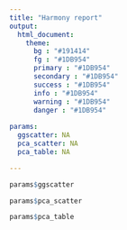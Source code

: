 ```yaml
---
title: "Harmony report"
output: 
  html_document:
    theme:
      bg : "#191414" 
      fg : "#1DB954" 
      primary : "#1DB954" 
      secondary : "#1DB954" 
      success : "#1DB954"
      info : "#1DB954"
      warning : "#1DB954" 
      danger : "#1DB954"
      
params:
  ggscatter: NA
  pca_scatter: NA
  pca_table: NA

---
```


```r
params$ggscatter
```

```r
params$pca_scatter
```

```r
params$pca_table
```


